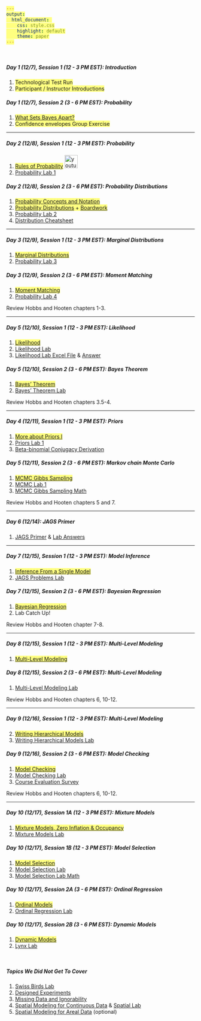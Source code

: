 ```yaml
---
output:
  html_document: 
    css: style.css
    highlight: default
    theme: paper
---
```


<style>
span {background-color: #ffff80;}
</style>

<br>

##### **Day 1 (12/7), Session 1 (12 - 3 PM EST): Introduction**

1. <span>Technological Test Run</span>
2. <span>Participant / Instructor Introductions </span>

##### **Day 1 (12/7), Session 2 (3 - 6 PM EST): Probability**

1. <span>[What Sets Bayes Apart?](content/lectures/WhatSetsBayesApart.pdf) </span>
2. <span>Confidence envelopes Group Exercise</span>

---

##### **Day 2 (12/8), Session 1 (12 - 3 PM EST): Probability**

1. <span>[Rules of Probability](content/lectures/RulesProbability.pdf)</span> <a href="https://www.youtube.com/embed/qPSam4gsygI"><img src="youtube.png" alt="youtube logo" style="width:35px;height:35px;"></a>
2. [Probability Lab 1](content/labs/ProbabilityLab1.html)

##### **Day 2 (12/8), Session 2 (3 - 6 PM EST): Probability Distributions**

1. <span>[Probability Concepts and Notation](content/lectures/ProbabilityConceptsDistributions.pdf)</span>
2. <span>[Probability Distributions](content/lectures/ProbabilityConceptsDistributions.pdf) + [Boardwork](content/boardwork/ProbabilityDistributions.pdf)</span>
3. [Probability Lab 2](content/labs/ProbabilityLab2.html)
4. [Distribution Cheatsheet](content/handouts/DistributionCheatSheet.pdf)

---

##### **Day 3 (12/9), Session 1 (12 - 3 PM EST): Marginal Distributions**
1. <span>[Marginal Distributions](content/lectures/MarginalDistributions.pdf)</span>
2. [Probability Lab 3](content/labs/ProbabilityLab3.html)

##### **Day 3 (12/9), Session 2 (3 - 6 PM EST): Moment Matching**
1. <span>[Moment Matching](content/lectures/ProbabilityConceptsDistributions.pdf)</span>
2. [Probability Lab 4](content/labs/ProbabilityLab4.html)

Review Hobbs and Hooten chapters 1-3.

---

##### **Day 5 (12/10), Session 1 (12 - 3 PM EST): Likelihood **
1. <span>[Likelihood](content/lectures/Likelihood.pdf)</span>
2. [Likelihood Lab](content/labs/LikelihoodLab.html)
3. [Likelihood Lab Excel File](content/handouts/HemlockLightLikelihood.xlsx) & [Answer](content/handouts/HemlockLightLikelihoodAnswers.xlsx)

##### **Day 5 (12/10), Session 2 (3 - 6 PM EST): Bayes Theorem**
1. <span>[Bayes' Theorem](content/lectures/BayesTheorem.pdf)</span>
2. [Bayes' Theorem Lab](content/labs/BayesTheoremLab.html) 

Review Hobbs and Hooten chapters 3.5-4.

---

##### **Day 4 (12/11), Session 1 (12 - 3 PM EST): Priors**
1. <span>[More about Priors I](content/lectures/MoreAboutPriors1.pdf)</span>
2. [Priors Lab 1](content/labs/ConjugatePriorsLab.html) 
3. [Beta-binomial Conjugacy Derivation](content/handouts/DerivationBetaBinomialConjugate.pdf)

##### **Day 5 (12/11), Session 2 (3 - 6 PM EST): Markov chain Monte Carlo**
1. <span>[MCMC Gibbs Sampling](content/lectures/MCMC1.pdf)</span>
2. [MCMC Lab 1](content/labs/MCMCLab1.html)
3. [MCMC Gibbs Sampling Math](content/handouts/MCMCMath1.pdf)

Review Hobbs and Hooten chapters 5 and 7.

---

##### **Day 6 (12/14): JAGS Primer**
1. [JAGS Primer](content/lectures/JAGSPrimerMCMCVis.pdf) & [Lab Answers](content/labs/JAGSPrimerLab.html)

---

##### **Day 7 (12/15), Session 1 (12 - 3 PM EST): Model Inference**
1. <span>[Inference From a Single Model](content/lectures/InferenceFromSingleModel.pdf)</span>
2. [JAGS Problems Lab](content/labs/JAGSProblemsLab.html) 

##### **Day 7 (12/15), Session 2 (3 - 6 PM EST): Bayesian Regression**
1. <span>[Bayesian Regression](content/lectures/BayesianRegression.pdf)</span>
2. Lab Catch Up!

Review Hobbs and Hooten chapter 7-8.

---

##### **Day 8 (12/15), Session 1 (12 - 3 PM EST): Multi-Level Modeling**
1. <span>[Multi-Level Modeling](content/lectures/MultiLevelRegression.pdf)</span>

##### **Day 8 (12/15), Session 2 (3 - 6 PM EST): Multi-Level Modeling**
1. [Multi-Level Modeling Lab](content/labs/MultiLevelModelingLab.html)

Review Hobbs and Hooten chapters 6, 10-12.

---

##### **Day 9 (12/16), Session 1 (12 - 3 PM EST): Multi-Level Modeling**
2. <span>[Writing Hierarchical Models](content/lectures/WritingHierarchicalModels.pdf)</span>
2. [Writing Hierarchical Models Lab](content/labs/ModelBuildingLab.html)

##### **Day 9 (12/16), Session 2 (3 - 6 PM EST): Model Checking**
1. <span>[Model Checking](content/lectures/ModelChecking.pdf)</span>
2. [Model Checking Lab](content/labs/MultiLevelModelingLab.html)
3. [Course Evaluation Survey](https://docs.google.com/forms/d/e/1FAIpQLSf4uvntNIaDYeqmV5g-Wh-YjgdtVIA7yrCz3)

Review Hobbs and Hooten chapters 6, 10-12.

---

##### **Day 10 (12/17), Session 1A (12 - 3 PM EST): Mixture Models**
1. <span>[Mixture Models, Zero Inflation & Occupancy](content/lectures/MixtureModels.pdf)</span>
2. [Mixture Models Lab](content/labs/MixtureModelsLab.html)

##### **Day 10 (12/17), Session 1B (12 - 3 PM EST): Model Selection**
1. <span>[Model Selection](content/lectures/ModelSelection.pdf)</span>
2. [Model Selection Lab](content/labs/ModelSelectionLab1.html)
3. [Model Selection Lab Math](content/handouts/ModelSelectionMath.pdf)

##### **Day 10 (12/17), Session 2A (3 - 6 PM EST): Ordinal Regression**
1. <span>[Ordinal Models](content/lectures/OrdinalModels.pdf)</span>
2. [Ordinal Regression Lab](content/labs/OrdinalLab.html)

##### **Day 10 (12/17), Session 2B (3 - 6 PM EST): Dynamic Models**
1. <span>[Dynamic Models](content/lectures/DynamicModels.pdf)</span>
2. [Lynx Lab](content/labs/LynxLab.html)

<br>

##### **Topics We Did Not Get To Cover**

1. [Swiss Birds Lab](content/labs/SwissBirdsLab.html)
2. [Designed Experiments](content/lectures/DesignedExperimentsCCC.pdf)
3. [Missing Data and Ignorability](content/lectures/MissingData.pdf)
4. [Spatial Modeling for Continuous Data](content/lectures/ContinuousSpatialModels.pdf) & [Spatial Lab](content/labs/SpatialLab1.html)
5. [Spatial Modeling for Areal Data](content/lectures/ArealSpatialModels.pdf) (optional)
